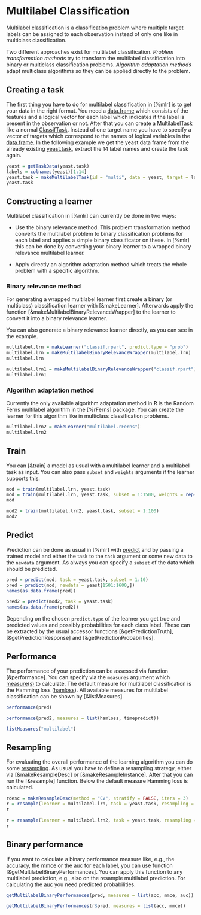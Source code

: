 # Multilabel Classification

Multilabel classification is a classification problem where multiple target labels can be
assigned to each observation instead of only one like in multiclass classification.

Two different approaches exist for multilabel classification. *Problem transformation
methods* try to transform the multilabel classification into binary or multiclass
classification problems. *Algorithm adaptation methods* adapt multiclass algorithms
so they can be applied directly to the problem.

## Creating a task
The first thing you have to do for multilabel classification in [%mlr] is to
get your data in the right format. You need a [data.frame](&base::data.frame) which
consists of the features and a logical vector for each label which indicates if the
label is present in the observation or not. After that you can create a
[MultilabelTask](&Task) like a normal [ClassifTask](&Task). Instead of one
target name you have to specify a vector of targets which correspond to the names of
logical variables in the [data.frame](&base::data.frame). In the following example
we get the yeast data frame from the already existing [yeast.task](&yeast.task), extract
the 14 label names and create the task again.

```r
yeast = getTaskData(yeast.task)
labels = colnames(yeast)[1:14]
yeast.task = makeMultilabelTask(id = "multi", data = yeast, target = labels)
yeast.task
```

## Constructing a learner
Multilabel classification in [%mlr] can currently be done in two ways:

* Use the binary relevance method.
This problem transformation method converts the multilabel problem to binary
classification problems for each
label and applies a simple binary classificator on these. In [%mlr] this can be done by
converting your binary learner to a wrapped binary relevance multilabel learner.

* Apply directly an algorithm adaptation method which treats the whole
problem with a specific algorithm.

### Binary relevance method
For generating a wrapped multilabel learner first create a binary (or multiclass)
classification learner with [&makeLearner]. Afterwards apply the function
[&makeMultilabelBinaryRelevanceWrapper] to the learner
to convert it into a binary relevance learner.

You can also generate a binary relevance learner directly, as you can see in the example.

```r
multilabel.lrn = makeLearner("classif.rpart", predict.type = "prob")
multilabel.lrn = makeMultilabelBinaryRelevanceWrapper(multilabel.lrn)
multilabel.lrn

multilabel.lrn1 = makeMultilabelBinaryRelevanceWrapper("classif.rpart")
multilabel.lrn1
```

### Algorithm adaptation method
Currently the only available algorithm adaptation method in **R** is the Random Ferns
multilabel algorithm in the [%rFerns] package. You can create the learner for this algorithm
like in multiclass classification problems.

```r
multilabel.lrn2 = makeLearner("multilabel.rFerns")
multilabel.lrn2
```

## Train
You can [&train] a model as usual with a multilabel learner and a
multilabel task as input. You can also pass ``subset`` and ``weights`` arguments if the
learner supports this.

```r
mod = train(multilabel.lrn, yeast.task)
mod = train(multilabel.lrn, yeast.task, subset = 1:1500, weights = rep(1/1500, 1500))
mod

mod2 = train(multilabel.lrn2, yeast.task, subset = 1:100)
mod2
```

## Predict
Prediction can be done as usual in [%mlr] with [predict](&predict.WrappedModel) and by
passing a trained model
and either the task to the ``task`` argument or some new data to the ``newdata``
argument. As always you can specify a ``subset`` of the data
which should be predicted.

```r
pred = predict(mod, task = yeast.task, subset = 1:10)
pred = predict(mod, newdata = yeast[1501:1600,])
names(as.data.frame(pred))

pred2 = predict(mod2, task = yeast.task)
names(as.data.frame(pred2))
```

Depending on the chosen `predict.type` of the learner you get true and predicted values and
possibly probabilities for each class label.
These can be extracted by the usual accessor functions [&getPredictionTruth], [&getPredictionResponse]
and [&getPredictionProbabilities].


## Performance
The performance of your prediction can be assessed via function [&performance].
You can specify via the `measures` argument which [measure(s)](measures.md) to calculate.
The default measure for multilabel classification is the Hamming loss ([hamloss](measures.md)).
All available measures for multilabel classification can be shown by [&listMeasures].

```r
performance(pred)

performance(pred2, measures = list(hamloss, timepredict))

listMeasures("multilabel")
```

## Resampling
For evaluating the overall performance of the learning algorithm you can do some
[resampling](resample.md). As usual you have to define a resampling strategy, either
via [&makeResampleDesc] or [&makeResampleInstance]. After that you can run the [&resample]
function. Below the default measure Hamming loss is calculated.

```r
rdesc = makeResampleDesc(method = "CV", stratify = FALSE, iters = 3)
r = resample(learner = multilabel.lrn, task = yeast.task, resampling = rdesc, show.info = FALSE)
r

r = resample(learner = multilabel.lrn2, task = yeast.task, resampling = rdesc, show.info = FALSE)
r
```

## Binary performance
If you want to calculate a binary
performance measure like, e.g., the [accuracy](measures.md), the [mmce](measures.md)
or the [auc](measures.md) for each label, you can use function
[&getMultilabelBinaryPerformances].
You can apply this function to any multilabel prediction, e.g., also on the resample
multilabel prediction. For calculating the [auc](measures.md) you need
predicted probabilities.

```r
getMultilabelBinaryPerformances(pred, measures = list(acc, mmce, auc))

getMultilabelBinaryPerformances(r$pred, measures = list(acc, mmce))
```
